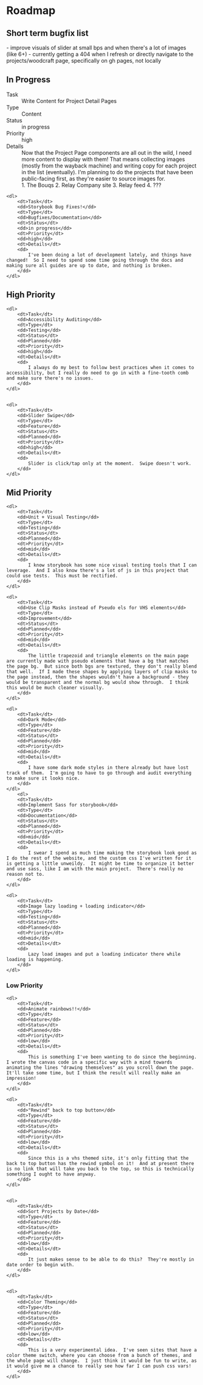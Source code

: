 
<Meta title="about/Roadmap" />

# Roadmap

## Short term bugfix list
<div className='sb-unordered'>
    - improve visuals of slider at small bps and when there's a lot of images (like 6+)
    - currently getting a 404 when I refresh or directly navigate to the projects/woodcraft page, specifically on gh pages, not locally
</div>

## In Progress

<div className="sb-data-list">
    <dl>
        <dt>Task</dt>
        <dd>Write Content for Project Detail Pages</dd>
        <dt>Type</dt>
        <dd>Content</dd>
        <dt>Status</dt>
        <dd>in progress</dd>
        <dt>Priority</dt>
        <dd>high</dd>
        <dt>Details</dt>
        <dd>
            Now that the Project Page components are all out in the wild, I need more content to display with them!  That means collecting images (mostly from the wayback machine) and writing copy for each project in the list (eventually).  I'm planning to do the projects that have been public-facing first, as they're easier to source images for.
           <div className='sb-ordered'>
            1. The Bouqs
            2. Relay Company site
            3. Relay feed
            4. ???
            </div>
        </dd>
    </dl>

    <dl>
        <dt>Task</dt>
        <dd>Storybook Bug Fixes!</dd>
        <dt>Type</dt>
        <dd>Bugfixes/Documentation</dd>
        <dt>Status</dt>
        <dd>in progress</dd>
        <dt>Priority</dt>
        <dd>high</dd>
        <dt>Details</dt>
        <dd>
            I've been doing a lot of development lately, and things have changed!  So I need to spend some time going through the docs and making sure all guides are up to date, and nothing is broken.
        </dd>
    </dl>

## High Priority

    <dl>
        <dt>Task</dt>
        <dd>Accessibility Auditing</dd>
        <dt>Type</dt>
        <dd>Testing</dd>
        <dt>Status</dt>
        <dd>Planned</dd>
        <dt>Priority</dt>
        <dd>high</dd>
        <dt>Details</dt>
        <dd>
            I always do my best to follow best practices when it comes to accessibility, but I really do need to go in with a fine-tooth comb and make sure there's no issues.
        </dd>
    </dl>


    <dl>
        <dt>Task</dt>
        <dd>Slider Swipe</dd>
        <dt>Type</dt>
        <dd>Feature</dd>
        <dt>Status</dt>
        <dd>Planned</dd>
        <dt>Priority</dt>
        <dd>high</dd>
        <dt>Details</dt>
        <dd>
            Slider is click/tap only at the moment.  Swipe doesn't work.
        </dd>
    </dl>


## Mid Priority

    <dl>
        <dt>Task</dt>
        <dd>Unit + Visual Testing</dd>
        <dt>Type</dt>
        <dd>Testing</dd>
        <dt>Status</dt>
        <dd>Planned</dd>
        <dt>Priority</dt>
        <dd>mid</dd>
        <dt>Details</dt>
        <dd>
            I know storybook has some nice visual testing tools that I can leverage.  And I also know there's a lot of js in this project that could use tests.  This must be rectified.
        </dd>
    </dl>

    <dl>
        <dt>Task</dt>
        <dd>Use Clip Masks instead of Pseudo els for VHS elements</dd>
        <dt>Type</dt>
        <dd>Improvement</dd>
        <dt>Status</dt>
        <dd>Planned</dd>
        <dt>Priority</dt>
        <dd>mid</dd>
        <dt>Details</dt>
        <dd>
            The little trapezoid and triangle elements on the main page are currently made with pseudo elements that have a bg that matches the page bg.  But since both bgs are textured, they don't really blend that well.  If I made these shapes by applying layers of clip masks to the page instead, then the shapes wouldn't have a background - they would be transparent and the normal bg would show through.  I think this would be much cleaner visually.
        </dd>
    </dl>

    <dl>
        <dt>Task</dt>
        <dd>Dark Mode</dd>
        <dt>Type</dt>
        <dd>Feature</dd>
        <dt>Status</dt>
        <dd>Planned</dd>
        <dt>Priority</dt>
        <dd>mid</dd>
        <dt>Details</dt>
        <dd>
            I have some dark mode styles in there already but have lost track of them.  I'm going to have to go through and audit everything to make sure it looks nice.
        </dd>
    </dl>
        <dl>
        <dt>Task</dt>
        <dd>Implement Sass for storybook</dd>
        <dt>Type</dt>
        <dd>Documentation</dd>
        <dt>Status</dt>
        <dd>Planned</dd>
        <dt>Priority</dt>
        <dd>mid</dd>
        <dt>Details</dt>
        <dd>
            I swear I spend as much time making the storybook look good as I do the rest of the website, and the custom css I've written for it is getting a little unweildy.  It might be time to organize it better and use sass, like I am with the main project.  There's really no reason not to.
        </dd>
    </dl>

    <dl>
        <dt>Task</dt>
        <dd>Image lazy loading + loading indicator</dd>
        <dt>Type</dt>
        <dd>Testing</dd>
        <dt>Status</dt>
        <dd>Planned</dd>
        <dt>Priority</dt>
        <dd>mid</dd>
        <dt>Details</dt>
        <dd>
            Lazy load images and put a loading indicator there while loading is happening.
        </dd>
    </dl>

### Low Priority

    <dl>
        <dt>Task</dt>
        <dd>Animate rainbows!!</dd>
        <dt>Type</dt>
        <dd>Feature</dd>
        <dt>Status</dt>
        <dd>Planned</dd>
        <dt>Priority</dt>
        <dd>low</dd>
        <dt>Details</dt>
        <dd>
            This is something I've been wanting to do since the beginning.  I wrote the canvas code in a specific way with a mind towards animating the lines "drawing themselves" as you scroll down the page.  It'll take some time, but I think the result will really make an impression!
        </dd>
    </dl>

    <dl>
        <dt>Task</dt>
        <dd>"Rewind" back to top button</dd>
        <dt>Type</dt>
        <dd>Feature</dd>
        <dt>Status</dt>
        <dd>Planned</dd>
        <dt>Priority</dt>
        <dd>low</dd>
        <dt>Details</dt>
        <dd>
            Since this is a vhs themed site, it's only fitting that the back to top button has the rewind symbol on it!  And at present there is no link that will take you back to the top, so this is technically something I ought to have anyway.
        </dd>
    </dl>


    <dl>
        <dt>Task</dt>
        <dd>Sort Projects by Date</dd>
        <dt>Type</dt>
        <dd>Feature</dd>
        <dt>Status</dt>
        <dd>Planned</dd>
        <dt>Priority</dt>
        <dd>low</dd>
        <dt>Details</dt>
        <dd>
            It just makes sense to be able to do this?  They're mostly in date order to begin with.
        </dd>
    </dl>


    <dl>
        <dt>Task</dt>
        <dd>Color Theming</dd>
        <dt>Type</dt>
        <dd>Feature</dd>
        <dt>Status</dt>
        <dd>Planned</dd>
        <dt>Priority</dt>
        <dd>low</dd>
        <dt>Details</dt>
        <dd>
            This is a very experimental idea.  I've seen sites that have a color theme switch, where you can choose from a bunch of themes, and the whole page will change.  I just think it would be fun to write, as it would give me a chance to really see how far I can push css vars!
        </dd>
    </dl>

</div>

